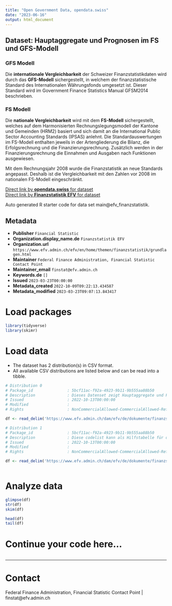 ```yaml
---
title: "Open Government Data, opendata.swiss"
date: "2023-06-16"
output: html_document
---
```


## Dataset: Hauptaggregate und Prognosen im FS und GFS-Modell

### GFS Modell
Die __internationale Vergleichbarkeit__ der Schweizer Finanzstatistikdaten wird durch das __GFS-Modell__ sichergestellt, in welchem der finanzstatistische Standard des Internationalen Währungsfonds umgesetzt ist. Dieser Standard wird im Government Finance Statistics Manual GFSM2014 beschrieben.

### FS Modell
Die __nationale Vergleichbarkeit__ wird mit dem __FS-Modell__ sichergestellt, welches auf dem Harmonisierten Rechnungslegungsmodell der Kantone und Gemeinden (HRM2) basiert und sich damit an die International Public Sector Accounting Standards (IPSAS) anlehnt. Die Standardauswertungen im FS-Modell enthalten jeweils in der Artengliederung die Bilanz, die Erfolgsrechnung und die Finanzierungsrechnung. Zusätzlich werden in der Finanzierungsrechnung die Einnahmen und Ausgaben nach Funktionen ausgewiesen.

Mit dem Rechnungsjahr 2008 wurde die Finanzstatistik an neue Standards angepasst. Deshalb ist die Vergleichbarkeit mit den Zahlen vor 2008 im nationalen FS-Modell eingeschränkt.

[Direct link by **opendata.swiss** for dataset](https://opendata.swiss/de/dataset/hauptaggregate-und-prognosen-im-fs-und-gfs-modell)<br>
[Direct link by **Finanzstatistik EFV** for dataset](https://www.efv.admin.ch/efv/en/home/themen/finanzstatistik/daten.html)

Auto generated R starter code for data set main@efv_finanzstatistik.

## Metadata

- **Publisher** `Financial Statistic`
- **Organization.display_name.de** `Finanzstatistik EFV`
- **Organization.url** `https://www.efv.admin.ch/efv/en/home/themen/finanzstatistik/grundlagen.html`
- **Maintainer** `Federal Finance Administration, Financial Statistic Contact Point`
- **Maintainer_email** `finstat@efv.admin.ch`
- **Keywords.de** `[]`
- **Issued** `2023-03-23T00:00:00`
- **Metadata_created** `2022-10-09T09:22:13.434587`
- **Metadata_modified** `2023-03-23T09:07:13.843417`


# Load packages

```r

library(tidyverse)
library(skimr)

```

# Load data

-   The dataset has 2 distribution(s) in CSV format.
-   All available CSV distributions are listed below and can be read into a tibble.

```r

# Distribution 0
# Package_id               : 5bcf11ac-f92a-4923-9b11-9b555aa88b50
# Description              : Dieses Datenset zeigt Hauptaggregate und Prognosen im FS und GFS-Modell. Folgende Dimensionen sind verfügbar: * hh: zeigt den entsprechenden öffentlichen Haushalt * model: zeigt das betrachtete Modell * variable: Aggregat * jahr: zeigt das entsprechende Jahr * value: zeigt den Wert der entsprechenden Position (in Millionen CHF, für dim == gfs_quote in % des BIP)
# Issued                   : 2022-10-13T00:00:00
# Modified                 : 
# Rights                   : NonCommercialAllowed-CommercialAllowed-ReferenceNotRequired

df <- read_delim('https://www.efv.admin.ch/dam/efv/de/dokumente/finanzstatistik/daten/main_extern.csv')

# Distribution 1
# Package_id               : 5bcf11ac-f92a-4923-9b11-9b555aa88b50
# Description              : Diese codelist kann als Hilfstabelle für die Dimensionen _hh_ und _variable_ des zugehörigen Datensets (identifier: resource_main) verwendet werden.
# Issued                   : 2022-10-13T00:00:00
# Modified                 : 
# Rights                   : NonCommercialAllowed-CommercialAllowed-ReferenceNotRequired

df <- read_delim('https://www.efv.admin.ch/dam/efv/de/dokumente/finanzstatistik/daten/main_extern_codelist.csv')



```

# Analyze data

```r

glimpse(df)
str(df)
skim(df)

head(df)
tail(df)

```

# Continue your code here...

```r

```

------------------------------------------------------------------------

# Contact

Federal Finance Administration, Financial Statistic Contact Point | finstat@efv.admin.ch
